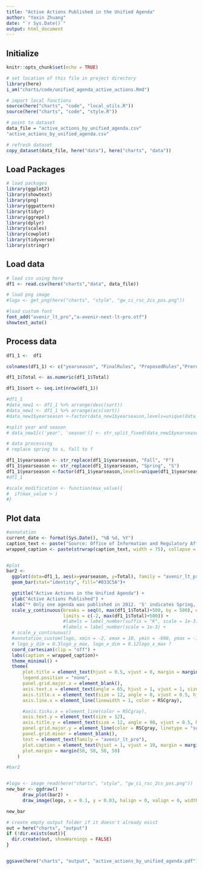 ```yaml
---
title: "Active Actions Published in the Unified Agenda"
author: "Yaxin Zhuang"
date: "`r Sys.Date()`"
output: html_document
---
```

## Initialize

```r
knitr::opts_chunk$set(echo = TRUE)

# set location of this file in project directory
library(here)
i_am("charts/code/unified_agenda_active_actions.Rmd")

# import local functions
source(here("charts", "code", "local_utils.R"))
source(here("charts", "code", "style.R"))

# point to dataset
data_file = "active_actions_by_unified_agenda.csv"
"active_actions_by_unified_agenda.csv"

# refresh dataset
copy_dataset(data_file, here("data"), here("charts", "data"))

```



## Load Packages

```r

# load packages
library(ggplot2)
library(showtext)
library(png)
library(ggpattern)
library(tidyr)
library(ggrepel)
library(dplyr)
library(scales)
library(cowplot)
library(tidyverse)
library(stringr)
```

## Load data


```r

# load csv using here
df1 <- read.csv(here("charts","data", data_file))

# load png image
#logo <- get_png(here("charts", "style", "gw_ci_rsc_2cs_pos.png"))

#load custom font
font_add("avenir_lt_pro","a-avenir-next-lt-pro.otf")
showtext_auto()

```

## Process data


```r

df1_1 <-  df1

colnames(df1_1) <- c("yearseason", "FinalRules", "ProposedRules","Prerules","Total")

df1_1$Total <- as.numeric(df1_1$Total)

df1_1$sort <- seq.int(nrow(df1_1))

#df1_1
#data_new1 <- df1_1 %>% arrange(desc(sort))
#data_new1 <- df1_1 %>% arrange(acs(sort))
#data_new1$yearseason <-factor(data_new1$yearseason,levels=unique(data_new1$yearseason))

#split year and season
# data_new1[c('year', 'season')] <- str_split_fixed(data_new1$yearseason, ' ', 2) 

```

```r
# data processing
# replace spring to s, fall to f

df1_1$yearseason <- str_replace(df1_1$yearseason, "Fall", "F")
df1_1$yearseason <- str_replace(df1_1$yearseason, "Spring", "S")
df1_1$yearseason <-factor(df1_1$yearseason,levels=unique(df1_1$yearseason))
#df1_1
```


```r
#scale_modification <- function(max_value){
#  if(max_value > )
#}
```



## Plot data


```r
#annotation
current_date <- format(Sys.Date(), "%B %d, %Y")
caption_text <- paste("Source: Office of Information and Regulatory Affairs \n\nUpdated:", current_date)
wrapped_caption <- paste(strwrap(caption_text, width = 75), collapse = "\n")


#plot
bar2 <-
  ggplot(data=df1_1, aes(x=yearseason, y=Total), family = "avenir_lt_pro") +
  geom_bar(stat="identity", fill="#033C5A")+

  ggtitle("Active Actions in the Unified Agenda") +
  ylab("Active Actions Published") +
  xlab("* Only one agenda was published in 2012. 'S' indicates Spring, and 'F' indicates Fall in the x-axis.\n") +
  scale_y_continuous(breaks = seq(0, max(df1_1$Total)+500, by = 500), expand = c(0, 0),
                     limits = c(-2, max(df1_1$Total)+500)) +
                     #labels = label_number(suffix = "K", scale = 1e-3)) +
                     #labels = label_number(scale = 1e-3) +
  # scale_y_continuous()
  #annotation_custom(logo, xmin = -2, xmax = 10, ymin = -800, ymax = -1200) + # for logo
  # logo_y_dim = 0.3logo_y_max, logo_x_dim = 0.12logo_x_max ?
  coord_cartesian(clip = "off") +
  labs(caption = wrapped_caption)+
  theme_minimal() +
  theme(
      plot.title = element_text(hjust = 0.5, vjust = 0, margin = margin(b = 10, unit = "pt"), size = 20),
      legend.position = "none",
      panel.grid.major.x = element_blank(),
      axis.text.x = element_text(angle = 65, hjust = 1, vjust = 1, size = 12),
      axis.title.x = element_text(size = 12, angle = 0, vjust = 0.5, hjust = 0.5, margin = margin(t = 10)),
      axis.line.x = element_line(linewidth = 1, color = RSCgray),

      #axis.ticks.x = element_line(color = RSCgray),
      axis.text.y = element_text(size = 12),
      axis.title.y = element_text(size = 12, angle = 90, vjust = 0.5, hjust = 0.5, margin = margin(r = 10)),# modified margin to adjust the space between title and y-axis 
      panel.grid.major.y = element_line(color = RSCgray, linetype = "solid", linewidth = 0.50),
      panel.grid.minor = element_blank(),
      text = element_text(family = "avenir_lt_pro"),
      plot.caption = element_text(hjust = 1, vjust = 10, margin = margin(t = 10, l = 6, unit = "pt"), size = 11),
      plot.margin = margin(50, 50, 50, 50)
    )

#bar2



```

```r
#logo <- image_read(here("charts", "style", "gw_ci_rsc_2cs_pos.png"))
new_bar <- ggdraw() +
      draw_plot(bar2) +
      draw_image(logo, x = 0.1, y = 0.03, halign = 0, valign = 0, width = 0.2)

new_bar
```


```r
# create empty output folder if it doesn't already exist
out = here("charts", "output")
if (!dir.exists(out)){
  dir.create(out, showWarnings = FALSE)
}


ggsave(here("charts", "output", "active_actions_by_unified_agenda.pdf"), plot = new_bar, width = 12, height = 9, dpi = 300)


```
